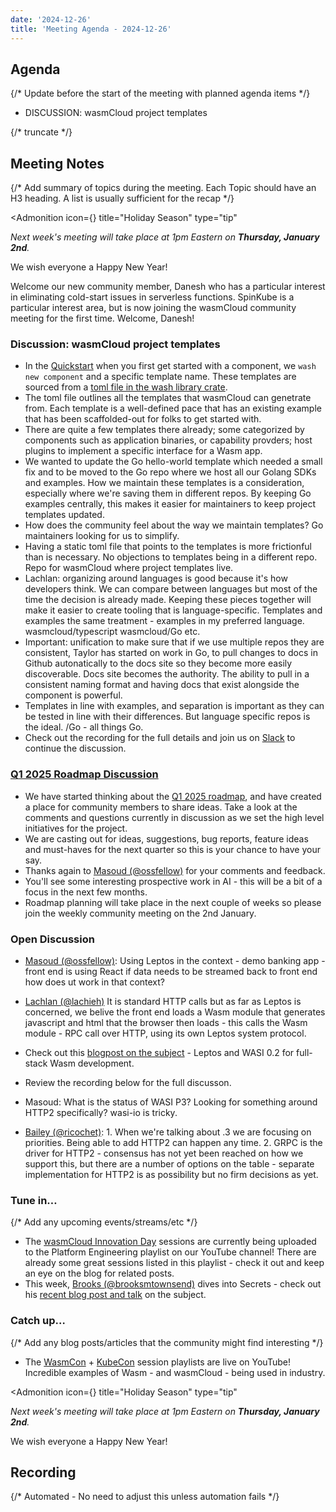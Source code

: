 ```yaml
---
date: '2024-12-26'
title: 'Meeting Agenda - 2024-12-26'
---
```


## Agenda

{/* Update before the start of the meeting with planned agenda items */}

- DISCUSSION: wasmCloud project templates

{/* truncate */}

## Meeting Notes

{/* Add summary of topics during the meeting. Each Topic should have an H3 heading. A list is usually sufficient for the recap */}

<Admonition
  icon={<IconTree />}
  title="Holiday Season"
  type="tip"
>

*Next week's meeting will take place at 1pm Eastern on **Thursday, January 2nd**.*

We wish everyone a Happy New Year!

</Admonition>

Welcome our new community member, Danesh who has a particular interest in eliminating cold-start issues in serverless functions. SpinKube is a particular interest area, but is now joining the wasmCloud community meeting for the first time. Welcome, Danesh!

### Discussion: wasmCloud project templates

- In the [Quickstart](https://wasmcloud.com/docs/tour/hello-world) when you first get started with a component, we `wash new component` and a specific template name. These templates are sourced from a [toml file in the wash library crate](https://github.com/wasmCloud/wasmCloud/blob/main/crates/wash-lib/src/generate/favorites.toml).
- The toml file outlines all the templates that wasmCloud can genetrate from. Each template is a well-defined pace that has an existing example that has been scaffolded-out for folks to get started with.
- There are quite a few templates there already; some categorized by components such as application binaries, or capability provders; host plugins to implement a specific interface for a Wasm app.
- We wanted to update the Go hello-world template which needed a small fix and to be moved to the Go repo where we host all our Golang SDKs and examples. How we maintain these templates is a consideration, especially where we're saving them in different repos. By keeping Go examples centrally, this makes it easier for maintainers to keep project templates updated.
- How does the community feel about the way we maintain templates? Go maintainers looking for us to simplify.
- Having a static toml file that points to the templates is more frictionful than is necessary. No objections to templates being in a different repo. Repo for wasmCloud where project templates live.
- Lachlan: organizing around languages is good because it's how developers think. We can compare between languages but most of the time the decision is already made. Keeping these pieces together will make it easier to create tooling that is language-specific. Templates and examples the same treatment - examples in my preferred language. wasmcloud/typescript wasmcloud/Go etc.
- Important: unification to make sure that if we use multiple repos they are consistent, Taylor has started on work in Go, to pull changes to docs in Github autonatically to the docs site so they become more easily discoverable. Docs site becomes the authority. The ability to pull in a consistent naming format and having docs that exist alongside the component is powerful.
- Templates in line with examples, and separation is important as they can be tested in line with their differences. But language specific repos is the ideal. /Go - all things Go.
- Check out the recording for the full details and join us on [Slack](https://wasmcloud.slack.com/) to continue the discussion.


### [Q1 2025 Roadmap Discussion](https://github.com/wasmCloud/wasmCloud/discussions/3813)

- We have started thinking about the [Q1 2025 roadmap](https://github.com/wasmCloud/wasmCloud/discussions/3813), and have created a place for community members to share ideas. Take a look at the comments and questions currently in discussion as we set the high level initiatives for the project.
- We are casting out for ideas, suggestions, bug reports, feature ideas and must-haves for the next quarter so this is your chance to have your say.
- Thanks again to [Masoud (@ossfellow)](https://github.com/ossfellow) for your comments and feedback.
- You'll see some interesting prospective work in AI - this will be a bit of a focus in the next few months.
- Roadmap planning will take place in the next couple of weeks so please join the weekly community meeting on the 2nd January.

### Open Discussion
- [Masoud (@ossfellow)](https://github.com/ossfellow): Using Leptos in the context - demo banking app - front end is using React if data needs to be streamed back to front end how does ut work in that context? 
- [Lachlan (@lachieh)](https://github.com/lachieh) It is standard HTTP calls but as far as Leptos is concerned, we belive the front end loads a Wasm module that generates javascript and html that the browser then loads - this calls the Wasm module - RPC call over HTTP, using its own Leptos system protocol.
- Check out this [blogpost on the subject](https://wasmcloud.com/blog/2024-12-10-leptos-and-wasi-0.2-for-full-stack-wasm-development) - Leptos and WASI 0.2 for full-stack Wasm development.
- Review the recording below for the full discusson.

- Masoud: What is the status of WASI P3? Looking for something around HTTP2 specifically? wasi-io is tricky.
- [Bailey (@ricochet)](https://github.com/ricochet): 1. When we're talking about .3 we are focusing on priorities. Being able to add HTTP2 can happen any time. 2. GRPC is the driver for HTTP2 - consensus has not yet been reached on how we support this, but there are a number of options on the table - separate implementation for HTTP2 is as possibility but no firm decisions as yet.

### Tune in…

{/* Add any upcoming events/streams/etc */}

- The [wasmCloud Innovation Day](https://github.com/wasmCloud/wasmCloud/discussions/3813) sessions are currently being uploaded to the Platform Engineering playlist on our YouTube channel! There are already some great sessions listed in this playlist - check it out and keep an eye on the blog for related posts.
- This week, [Brooks (@brooksmtownsend)](https://github.com/brooksmtownsend) dives into Secrets - check out his [recent blog post and talk](https://wasmcloud.com/blog/2024-12-17-wasmclouds-fresh-approach-to-secrets) on the subject.

### Catch up…

{/* Add any blog posts/articles that the community might find interesting */}

- The [WasmCon](https://youtube.com/playlist?list=PLbzoR-pLrL6o0UD4PoO0H_RnoToEiWBIS&feature=shared) + [KubeCon](https://youtube.com/playlist?list=PLbzoR-pLrL6ofOuAJThKZIjxvFuB6B-el&feature=shared) session playlists are live on YouTube! Incredible examples of Wasm - and wasmCloud - being used in industry.

<Admonition
  icon={<IconTree />}
  title="Holiday Season"
  type="tip"
>

*Next week's meeting will take place at 1pm Eastern on **Thursday, January 2nd**.*

We wish everyone a Happy New Year!

</Admonition>

## Recording

{/* Automated - No need to adjust this unless automation fails */}

<YouTube url="https://www.youtube.com/watch?v=7DqwgBnd5RM" />
